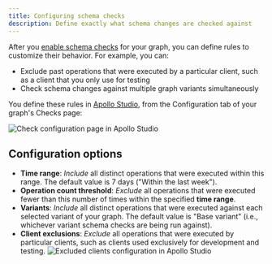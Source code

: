 ```yaml
---
title: Configuring schema checks
description: Define exactly what schema changes are checked against
---
```


After you [enable schema checks](/schema-validation/) for your graph, you can define rules to customize their behavior. For example, you can:

* Exclude past operations that were executed by a particular client, such as a client that you only use for testing
* Check schema changes against multiple graph variants simultaneously

You define these rules in [Apollo Studio](https://studio.apollographql.com), from the Configuration tab of your graph's Checks page:

<img class="screenshot" src="./img/check-configurations/check-configuration-page.png" alt="Check configuration page in Apollo Studio"></img>

## Configuration options

* **Time range**: _Include_ all distinct operations that were executed within this range. The default value is 7 days ("Within the last week").
* **Operation count threshold**: _Exclude_ all operations that were executed fewer than this number of times within the specified **time range**.
* **Variants**: _Include_ all distinct operations that were executed against each selected variant of your graph. The default value is "Base variant" (i.e., whichever variant schema checks are being run against).
* **Client exclusions**: _Exclude_ all operations that were executed by particular clients, such as clients used exclusively for development and testing.
    <img class="screenshot" src="./img/check-configurations/excluded-clients.png" alt="Excluded clients configuration in Apollo Studio"></img>
